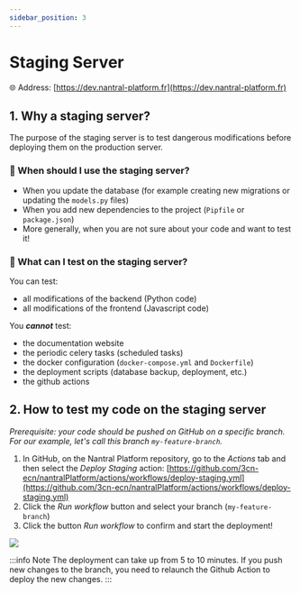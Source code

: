 ```yaml
---
sidebar_position: 3
---
```


# Staging Server

🌐 Address: [https://dev.nantral-platform.fr](https://dev.nantral-platform.fr)

## 1. Why a staging server?

The purpose of the staging server is to test dangerous modifications before
deploying them on the production server.

### 🤔 When should I use the staging server?

-  When you update the database (for example creating new migrations or updating
   the `models.py` files)
-  When you add new dependencies to the project (`Pipfile` or `package.json`)
-  More generally, when you are not sure about your code and want to test it!

### 🤔 What can I test on the staging server?

You can test:

-  all modifications of the backend (Python code)
-  all modifications of the frontend (Javascript code)

You **_cannot_** test:

-  the documentation website
-  the periodic celery tasks (scheduled tasks)
-  the docker configuration (`docker-compose.yml` and `Dockerfile`)
-  the deployment scripts (database backup, deployment, etc.)
-  the github actions

## 2. How to test my code on the staging server

_Prerequisite: your code should be pushed on GitHub on a specific branch.
For our example, let's call this branch `my-feature-branch`._

1. In GitHub, on the Nantral Platform repository, go to the _Actions_ tab and
   then select the _Deploy Staging_ action:
   [https://github.com/3cn-ecn/nantralPlatform/actions/workflows/deploy-staging.yml](https://github.com/3cn-ecn/nantralPlatform/actions/workflows/deploy-staging.yml)
2. Click the _Run workflow_ button and select your branch (`my-feature-branch`)
3. Click the button _Run workflow_ to confirm and start the deployment!

![](./staging-server.gif)

:::info Note
The deployment can take up from 5 to 10 minutes. If you push new changes to the
branch, you need to relaunch the Github Action to deploy the new changes.
:::
